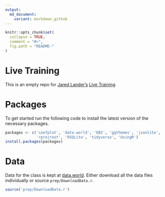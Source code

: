 ```yaml
---
output:
  md_document:
    variant: markdown_github
---
```


<!-- README.md is generated from README.Rmd. Please edit that file -->

```r
knitr::opts_chunk$set(
  collapse = TRUE,
  comment = "#>",
  fig.path = "README-"
)
```

# Live Training

This is an empty repo for [Jared Lander's](https://www.jaredlander.com) [Live Training](https://www.safaribooksonline.com/live-training/courses/beginning-r-programming/0636920140665/).

# Packages

To get started run the following code to install the latest version of the necessary packages.

```r
packages <- c('coefplot', 'data.world', 'DBI', 'ggthemes', 'jsonlite', 
              'rprojroot', 'RSQLite', 'tidyverse', 'UsingR')
install.packages(packages)
```

# Data

Data for the class is kept at [data.world](https://data.world/landeranalytics/training). Either download all the data files individually or source `prep/DownloadData.r`.

```r
source('prep/DownloadData.r')
```
